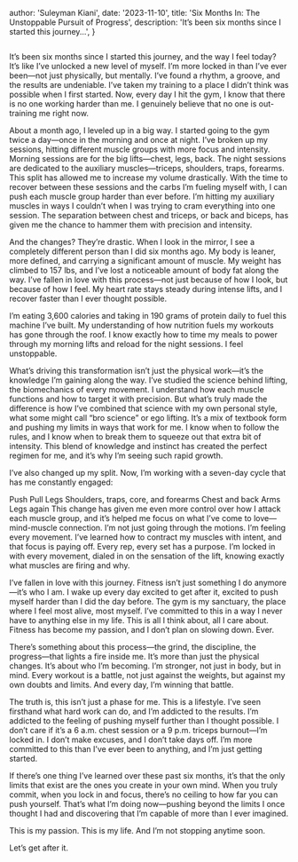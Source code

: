 
  author: 'Suleyman Kiani',
  date: '2023-11-10',
  title: 'Six Months In: The Unstoppable Pursuit of Progress',
  description:
    'It’s been six months since I started this journey...',
}


<Image src={personalphoto} alt="" />

It’s been six months since I started this journey, and the way I feel today? It’s like I’ve unlocked a new level of myself. I’m more locked in than I’ve ever been—not just physically, but mentally. I’ve found a rhythm, a groove, and the results are undeniable. I’ve taken my training to a place I didn’t think was possible when I first started. Now, every day I hit the gym, I know that there is no one working harder than me. I genuinely believe that no one is out-training me right now.

About a month ago, I leveled up in a big way. I started going to the gym twice a day—once in the morning and once at night. I’ve broken up my sessions, hitting different muscle groups with more focus and intensity. Morning sessions are for the big lifts—chest, legs, back. The night sessions are dedicated to the auxiliary muscles—triceps, shoulders, traps, forearms. This split has allowed me to increase my volume drastically. With the time to recover between these sessions and the carbs I’m fueling myself with, I can push each muscle group harder than ever before. I’m hitting my auxiliary muscles in ways I couldn’t when I was trying to cram everything into one session. The separation between chest and triceps, or back and biceps, has given me the chance to hammer them with precision and intensity.

And the changes? They’re drastic. When I look in the mirror, I see a completely different person than I did six months ago. My body is leaner, more defined, and carrying a significant amount of muscle. My weight has climbed to 157 lbs, and I’ve lost a noticeable amount of body fat along the way. I’ve fallen in love with this process—not just because of how I look, but because of how I feel. My heart rate stays steady during intense lifts, and I recover faster than I ever thought possible.

I’m eating 3,600 calories and taking in 190 grams of protein daily to fuel this machine I’ve built. My understanding of how nutrition fuels my workouts has gone through the roof. I know exactly how to time my meals to power through my morning lifts and reload for the night sessions. I feel unstoppable.

What’s driving this transformation isn’t just the physical work—it’s the knowledge I’m gaining along the way. I’ve studied the science behind lifting, the biomechanics of every movement. I understand how each muscle functions and how to target it with precision. But what’s truly made the difference is how I’ve combined that science with my own personal style, what some might call “bro science” or ego lifting. It’s a mix of textbook form and pushing my limits in ways that work for me. I know when to follow the rules, and I know when to break them to squeeze out that extra bit of intensity. This blend of knowledge and instinct has created the perfect regimen for me, and it’s why I’m seeing such rapid growth.

I’ve also changed up my split. Now, I’m working with a seven-day cycle that has me constantly engaged:

Push
Pull
Legs
Shoulders, traps, core, and forearms
Chest and back
Arms
Legs again
This change has given me even more control over how I attack each muscle group, and it’s helped me focus on what I’ve come to love—mind-muscle connection. I’m not just going through the motions. I’m feeling every movement. I’ve learned how to contract my muscles with intent, and that focus is paying off. Every rep, every set has a purpose. I’m locked in with every movement, dialed in on the sensation of the lift, knowing exactly what muscles are firing and why.

I’ve fallen in love with this journey. Fitness isn’t just something I do anymore—it’s who I am. I wake up every day excited to get after it, excited to push myself harder than I did the day before. The gym is my sanctuary, the place where I feel most alive, most myself. I’ve committed to this in a way I never have to anything else in my life. This is all I think about, all I care about. Fitness has become my passion, and I don’t plan on slowing down. Ever.

There’s something about this process—the grind, the discipline, the progress—that lights a fire inside me. It’s more than just the physical changes. It’s about who I’m becoming. I’m stronger, not just in body, but in mind. Every workout is a battle, not just against the weights, but against my own doubts and limits. And every day, I’m winning that battle.

The truth is, this isn’t just a phase for me. This is a lifestyle. I’ve seen firsthand what hard work can do, and I’m addicted to the results. I’m addicted to the feeling of pushing myself further than I thought possible. I don’t care if it’s a 6 a.m. chest session or a 9 p.m. triceps burnout—I’m locked in. I don’t make excuses, and I don’t take days off. I’m more committed to this than I’ve ever been to anything, and I’m just getting started.

If there’s one thing I’ve learned over these past six months, it’s that the only limits that exist are the ones you create in your own mind. When you truly commit, when you lock in and focus, there’s no ceiling to how far you can push yourself. That’s what I’m doing now—pushing beyond the limits I once thought I had and discovering that I’m capable of more than I ever imagined.

This is my passion. This is my life. And I’m not stopping anytime soon.

Let’s get after it.